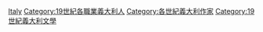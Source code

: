 {{Portal|義大利|文學|人物}}
{{CatPair|18世紀義大利作家|20世紀義大利作家}}

[[Category:19世紀作家|Italy]]
[[Category:19世紀各職業義大利人‎|Category:19世紀各職業義大利人‎]]
[[Category:各世紀義大利作家|Category:各世紀義大利作家]]
[[Category:19世紀義大利文學|Category:19世紀義大利文學]]